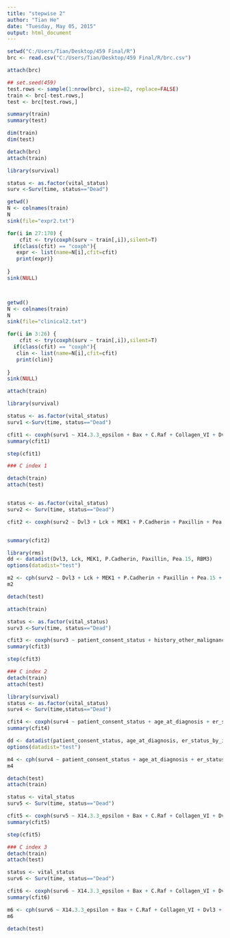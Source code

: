 ```yaml
---
title: "stepwise 2"
author: "Tian He"
date: "Tuesday, May 05, 2015"
output: html_document
---
```

```r
setwd("C:/Users/Tian/Desktop/459 Final/R")
brc <- read.csv("C:/Users/Tian/Desktop/459 Final/R/brc.csv")

attach(brc)
```

```r
## set.seed(459)
test.rows <- sample(1:nrow(brc), size=82, replace=FALSE)
train <- brc[-test.rows,]
test <- brc[test.rows,]

summary(train)
summary(test)

dim(train)
dim(test)

```

```r
detach(brc)
attach(train)

library(survival)

status <- as.factor(vital_status)
surv <-Surv(time, status=="Dead")

getwd()
N <- colnames(train)
N
sink(file="expr2.txt")

for(i in 27:170) {
    cfit <- try(coxph(surv ~ train[,i]),silent=T) 
  if(class(cfit) == "coxph"){
   expr <- list(name=N[i],cfit=cfit)
   print(expr)}
  
}
sink(NULL)



getwd()
N <- colnames(train)
N
sink(file="clinical2.txt")

for(i in 3:26) {
    cfit <- try(coxph(surv ~ train[,i]),silent=T) 
  if(class(cfit) == "coxph"){
   clin <- list(name=N[i],cfit=cfit)
   print(clin)}
  
}
sink(NULL)
```


```r
attach(train)

library(survival)

status <- as.factor(vital_status)
surv1 <-Surv(time, status=="Dead")

cfit1 <- coxph(surv1 ~ X14.3.3_epsilon + Bax + C.Raf + Collagen_VI + Dvl3 + GSK3.alpha.beta_pS21_S9 + Lck + MEK1 + NF.kB.p65_pS536 + P.Cadherin + p27_pT157 + Paxillin + Pea.15 + Rb_pS807_S811 + RBM3 + STAT3_pY705 + Tuberin, data=train)
summary(cfit1)

step(cfit1)

### C index 1

detach(train)
attach(test)


status <- as.factor(vital_status)
surv2 <- Surv(time, status=="Dead")

cfit2 <- coxph(surv2 ~ Dvl3 + Lck + MEK1 + P.Cadherin + Paxillin + Pea.15 + RBM3, data = test)


summary(cfit2)

library(rms)
dd <- datadist(Dvl3, Lck, MEK1, P.Cadherin, Paxillin, Pea.15, RBM3)
options(datadist="test")

m2 <- cph(surv2 ~ Dvl3 + Lck + MEK1 + P.Cadherin + Paxillin + Pea.15 + RBM3, x=TRUE, y=TRUE, data = test)
m2

detach(test)
```

```r
attach(train)

status <- as.factor(vital_status)
surv3 <-Surv(time, status=="Dead")

cfit3 <- coxph(surv3 ~ patient_consent_status + history_other_malignancy + age_at_diagnosis + ajcc_nodes_pathologic_pn + er_status_by_ihc + icd_o_3_site, data=train)
summary(cfit3)

step(cfit3)

### C index 2
detach(train)
attach(test)

library(survival)
status <- as.factor(vital_status)
surv4 <- Surv(time,status=="Dead")

cfit4 <- coxph(surv4 ~ patient_consent_status + age_at_diagnosis + er_status_by_ihc, data = test)
summary(cfit4)

dd <- datadist(patient_consent_status, age_at_diagnosis, er_status_by_ihc)
options(datadist="test")

m4 <- cph(surv4 ~ patient_consent_status + age_at_diagnosis + er_status_by_ihc, data = test)
m4
```

```r
detach(test)
attach(train)

status <- vital_status
surv5 <- Surv(time, status=="Dead")

cfit5 <- coxph(surv5 ~ X14.3.3_epsilon + Bax + C.Raf + Collagen_VI + Dvl3 + GSK3.alpha.beta_pS21_S9 + Lck + MEK1 + NF.kB.p65_pS536 + P.Cadherin + p27_pT157 + Paxillin + Pea.15 + Rb_pS807_S811 + RBM3 + STAT3_pY705 + Tuberin + patient_consent_status + history_other_malignancy + age_at_diagnosis + ajcc_nodes_pathologic_pn + er_status_by_ihc + icd_o_3_site, data=train)
summary(cfit5)

step(cfit5)

### C index 3
detach(train)
attach(test)

status <- vital_status
surv6 <- Surv(time, status=="Dead")

cfit6 <- coxph(surv6 ~ X14.3.3_epsilon + Bax + C.Raf + Collagen_VI + Dvl3 + GSK3.alpha.beta_pS21_S9 + Lck + MEK1 + NF.kB.p65_pS536 + P.Cadherin + p27_pT157 + Paxillin + Pea.15 + Rb_pS807_S811 + RBM3 + STAT3_pY705 + Tuberin + history_other_malignancy + age_at_diagnosis + ajcc_nodes_pathologic_pn + er_status_by_ihc, data = test)
summary(cfit6)

m6 <- cph(surv6 ~ X14.3.3_epsilon + Bax + C.Raf + Collagen_VI + Dvl3 + GSK3.alpha.beta_pS21_S9 + Lck + MEK1 + NF.kB.p65_pS536 + P.Cadherin + p27_pT157 + Paxillin + Pea.15 + Rb_pS807_S811 + RBM3 + STAT3_pY705 + Tuberin + history_other_malignancy + age_at_diagnosis + ajcc_nodes_pathologic_pn + er_status_by_ihc, data = test)
m6
```

```r
detach(test)
```